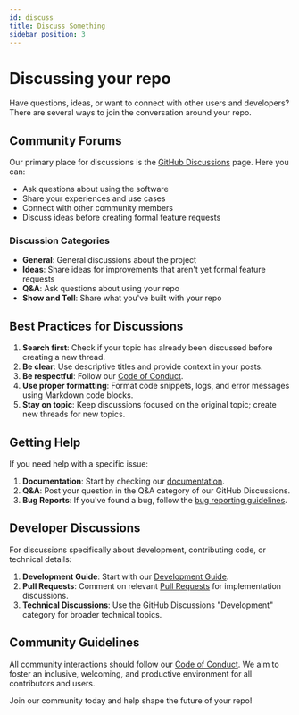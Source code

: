 ```yaml
---
id: discuss
title: Discuss Something
sidebar_position: 3
---
```


# Discussing your repo

Have questions, ideas, or want to connect with other users and developers? There are several ways to join the conversation around your repo.

## Community Forums

Our primary place for discussions is the [GitHub Discussions](https://github.com/Chisanan232/abstract-backend/discussions) page. Here you can:

- Ask questions about using the software
- Share your experiences and use cases
- Connect with other community members
- Discuss ideas before creating formal feature requests

### Discussion Categories

- **General**: General discussions about the project
- **Ideas**: Share ideas for improvements that aren't yet formal feature requests
- **Q&A**: Ask questions about using your repo
- **Show and Tell**: Share what you've built with your repo

## Best Practices for Discussions

1. **Search first**: Check if your topic has already been discussed before creating a new thread.
2. **Be clear**: Use descriptive titles and provide context in your posts.
3. **Be respectful**: Follow our [Code of Conduct](https://github.com/Chisanan232/abstract-backend/blob/main/CODE_OF_CONDUCT.mdx).
4. **Use proper formatting**: Format code snippets, logs, and error messages using Markdown code blocks.
5. **Stay on topic**: Keep discussions focused on the original topic; create new threads for new topics.

## Getting Help

If you need help with a specific issue:

1. **Documentation**: Start by checking our [documentation](/).
2. **Q&A**: Post your question in the Q&A category of our GitHub Discussions.
3. **Bug Reports**: If you've found a bug, follow the [bug reporting guidelines](./report-bug.mdx).

## Developer Discussions

For discussions specifically about development, contributing code, or technical details:

1. **Development Guide**: Start with our [Development Guide](/dev/next).
2. **Pull Requests**: Comment on relevant [Pull Requests](https://github.com/Chisanan232/abstract-backend/pulls) for implementation discussions.
3. **Technical Discussions**: Use the GitHub Discussions "Development" category for broader technical topics.

## Community Guidelines

All community interactions should follow our [Code of Conduct](https://github.com/Chisanan232/abstract-backend/blob/main/CODE_OF_CONDUCT.mdx). We aim to foster an inclusive, welcoming, and productive environment for all contributors and users.

Join our community today and help shape the future of your repo!
